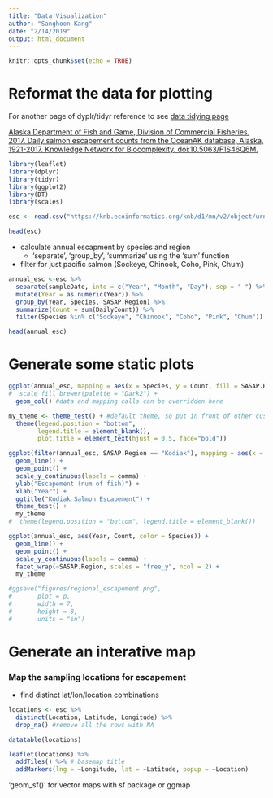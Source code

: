 ```yaml
---
title: "Data Visualization"
author: "Sanghoon Kang"
date: "2/14/2019"
output: html_document
---
```


```r
knitr::opts_chunk$set(echo = TRUE)
```

# Reformat the data for plotting

For another page of dyplr/tidyr reference to see [data tidying page](data-tidying.html)

[Alaska Department of Fish and Game, Division of Commercial Fisheries. 2017. Daily salmon escapement counts from the OceanAK database, Alaska, 1921-2017. Knowledge Network for Biocomplexity. doi:10.5063/F1S46Q6M.](https://knb.ecoinformatics.org/view/doi:10.5063/F1S46Q6M)

```r
library(leaflet)
library(dplyr)
library(tidyr)
library(ggplot2)
library(DT)
library(scales)
```


```r
esc <- read.csv("https://knb.ecoinformatics.org/knb/d1/mn/v2/object/urn%3Auuid%3Af119a05b-bbe7-4aea-93c6-85434dcb1c5e", stringsAsFactors = F)

head(esc)
```

* calculate annual escapment by species and region
    + 'separate', 'group_by', 'summarize' using the 'sum' function
* filter for just pacific salmon (Sockeye, Chinook, Coho, Pink, Chum)

```r
annual_esc <-esc %>% 
  separate(sampleDate, into = c("Year", "Month", "Day"), sep = "-") %>% 
  mutate(Year = as.numeric(Year)) %>% 
  group_by(Year, Species, SASAP.Region) %>% 
  summarize(Count = sum(DailyCount)) %>% 
  filter(Species %in% c("Sockeye", "Chinook", "Coho", "Pink", "Chum"))

head(annual_esc)

```

# Generate some static plots

```r
ggplot(annual_esc, mapping = aes(x = Species, y = Count, fill = SASAP.Region)) +
#  scale_fill_brewer(palette = "Dark2") +
  geom_col() #data and mapping calls can be overridden here
```

```r
my_theme <- theme_test() + #default theme, so put in front of other customization
  theme(legend.position = "bottom", 
        legend.title = element_blank(),
        plot.title = element_text(hjust = 0.5, face="bold"))
```

```r
ggplot(filter(annual_esc, SASAP.Region == "Kodiak"), mapping = aes(x = Year, y = Count, color = Species)) +
  geom_line() +
  geom_point() +
  scale_y_continuous(labels = comma) +
  ylab("Escapement (num of fish)") +
  xlab("Year") +
  ggtitle("Kodiak Salmon Escapement") +
  theme_test() +
  my_theme
#  theme(legend.position = "bottom", legend.title = element_blank())
```

```r
ggplot(annual_esc, aes(Year, Count, color = Species)) +
  geom_line() +
  geom_point() +
  scale_y_continuous(labels = comma) +
  facet_wrap(~SASAP.Region, scales = "free_y", ncol = 2) +
  my_theme

#ggsave("figures/regional_escapement.png", 
#       plot = p,
#       width = 7,
#       height = 8,
#       units = "in")
```

# Generate an interative map

### Map the sampling locations for escapement

* find distinct lat/lon/location combinations

```r
locations <- esc %>% 
  distinct(Location, Latitude, Longitude) %>% 
  drop_na() #remove all the rows with NA

```

```r
datatable(locations)
```

```r
leaflet(locations) %>% 
  addTiles() %>% # basemap title
  addMarkers(lng = ~Longitude, lat = ~Latitude, popup = ~Location)
```

'geom_sf()' for vector maps with sf package or ggmap
